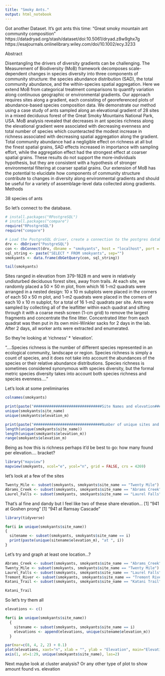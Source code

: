 ```yaml
---
title: "Smoky Ants."
output: html_notebook
---
```


Got another Dataset.
It's got ants this time: "Great smoky mountain ant community composition"
https://datadryad.org/stash/dataset/doi:10.5061/dryad.z8w9ghx7g
https://esajournals.onlinelibrary.wiley.com/doi/10.1002/ecy.3233

Abstract

Disentangling the drivers of diversity gradients can be challenging. The Measurement of Biodiversity (MoB) framework decomposes scale-dependent changes in species diversity into three components of community structure: the species abundance distribution (SAD), the total community abundance, and the within-species spatial aggregation. Here we extend MoB from categorical treatment comparisons to quantify variation along continuous geographic or environmental gradients. Our approach requires sites along a gradient, each consisting of georeferenced plots of abundance-based species composition data. We demonstrate our method using a case study of ants sampled along an elevational gradient of 28 sites in a mixed deciduous forest of the Great Smoky Mountains National Park, USA. MoB analysis revealed that decreases in ant species richness along the elevational gradient were associated with decreasing evenness and total number of species which counteracted the modest increase in richness associated with decreasing spatial aggregation along the gradient. Total community abundance had a negligible effect on richness at all but the finest spatial grains, SAD effects increased in importance with sampling effort, while the aggregation effect had the strongest effect at coarser spatial grains. These results do not support the more-individuals hypothesis, but they are consistent with a hypothesis of stronger environmental filtering at coarser spatial grains. Our extension of MoB has the potential to elucidate how components of community structure contribute to changes in diversity along environmental gradients and should be useful for a variety of assemblage-level data collected along gradients.
Methods

38 species of ants

So let's connect to the database.
```r
# install.packages("RPostgreSQL")
# install.packages("compare")
require("RPostgreSQL")
require("compare")

# Load the PostgreSQL driver, create a connection to the postgres database
drv <- dbDriver("PostgreSQL")
con <- dbConnect(drv, dbname = "smokyants", host = "localhost", port = 5432, user = "ruser", password = "ruser")
sql_string <- paste("SELECT * FROM smokyants", sep="")
smokyants <- data.frame(dbGetQuery(con, sql_string))

tail(smokyants)
```
Sites ranged in elevation from 379-1828 m and were in relatively undisturbed deciduous forest sites, away from trails. At each site, we randomly placed a 50 × 50 m plot, from which 16 1-m2 quadrats were arranged in a nested design: 10 x 10 m subplots were placed in the corners of each 50 x 50 m plot, and 1-m2 quadrats were placed in the corners of each 10 x 10 m subplot, for a total of 16 1-m2 quadrats per site. Ants were sampled by collecting all of the leaflitter within each quadrat and sifting through it with a coarse mesh screen (1-cm grid) to remove the largest fragments and concentrate the fine litter. Concentrated litter from each quadrat was then put in its own mini-Winkler sacks for 2 days in the lab. After 2 days, all worker ants were extracted and enumerated. 

So they're looking at 'richness' * 'elevation'.

"....Species richness is the number of different species represented in an ecological community, landscape or region. Species richness is simply a count of species, and it does not take into account the abundances of the species or their relative abundance distributions. Species richness is sometimes considered synonymous with species diversity, but the formal metric species diversity takes into account both species richness and species evenness...."

Let's look at some preliminaries
```r
colnames(smokyants)

print(paste("###############################Site Names and elevation###############################"))
unique(smokyants$site_name)
unique(smokyants$elevation_m)

print(paste("###############################Number of unique sites and number of elevations###############################"))
length(unique(smokyants$site_name))
length(unique(smokyants$elevation_m))
range(smokyants$elevation_m)
```

Being as how this is richness perhaps it'd be best to go: how many found per elevation.... bracket?
```r
library("mapview")
mapview(smokyants, xcol="e", ycol="n", grid = FALSE, crs = 4269)
```

let's look at a few of the sites
```r
Twenty_Mile <- subset(smokyants, smokyants$site_name == "Twenty Mile")
Abrams_Creek <- subset(smokyants, smokyants$site_name == "Abrams Creek")
Laurel_Falls <- subset(smokyants, smokyants$site_name == "Laurel Falls")
```

That's al fine and dandy but I feel like two of these share elevation...
[1] "941 at  Goshen prong"
[1] "941 at  Ramsay Cascade"
```r
library(tidyverse)

for(i in unique(smokyants$site_name))
{
  sitename <- subset(smokyants, smokyants$site_name == i)
  print(paste(unique(sitename$elevation_m), "at ", i))
}
```

Let's try and graph at least one location...?
```r
Abrams_Creek <- subset(smokyants, smokyants$site_name == "Abrams_Creek")
Twenty_Mile <- subset(smokyants, smokyants$site_name == "Twenty Mile")
Laurel_Falls <- subset(smokyants, smokyants$site_name == "Laurel Falls")
Tremont_River <- subset(smokyants, smokyants$site_name == "Tremont River")
Katani_Trail <- subset(smokyants, smokyants$site_name == "Katani Trail")

Katani_Trail
```

So let's try them all
```r
elevations <- c()

for(i in unique(smokyants$site_name))
  {
    sitename <- subset(smokyants, smokyants$site_name == i)
    elevations <- append(elevations, unique(sitename$elevation_m))
  }

par(mar=c(8, 4, 2, 2) + 0.1)
plot(elevations, xaxt="n", xlab = "", ylab = "Elevation", main="Elevations for each of the sites")
axis(1, at=1:29, unique(smokyants$site_name), las=2)
```

Next maybe look at  cluster analysis?
Or any other type of plot to show amount found vs. elevation